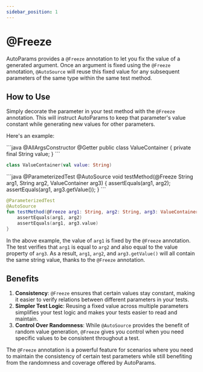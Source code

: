 ```yaml
---
sidebar_position: 1
---
```



# @Freeze

AutoParams provides a `@Freeze` annotation to let you fix the value of a generated argument. Once an argument is fixed using the `@Freeze` annotation, `@AutoSource` will reuse this fixed value for any subsequent parameters of the same type within the same test method.

## How to Use

Simply decorate the parameter in your test method with the `@Freeze` annotation. This will instruct AutoParams to keep that parameter's value constant while generating new values for other parameters.

Here's an example:

<JavaKotlinCodeBlock>
```java
@AllArgsConstructor
@Getter
public class ValueContainer {
    private final String value;
}
```

```kotlin
class ValueContainer(val value: String)
```
</JavaKotlinCodeBlock>

<JavaKotlinCodeBlock>
```java
@ParameterizedTest
@AutoSource
void testMethod(@Freeze String arg1, String arg2, ValueContainer arg3) {
    assertEquals(arg1, arg2);
    assertEquals(arg1, arg3.getValue());
}
```

```kotlin
@ParameterizedTest
@AutoSource
fun testMethod(@Freeze arg1: String, arg2: String, arg3: ValueContainer) {
    assertEquals(arg1, arg2)
    assertEquals(arg1, arg3.value)
}
```
</JavaKotlinCodeBlock>

In the above example, the value of `arg1` is fixed by the `@Freeze` annotation. The test verifies that `arg1` is equal to `arg2` and also equal to the value property of `arg3`. As a result, `arg1`, `arg2`, and `arg3.getValue()` will all contain the same string value, thanks to the `@Freeze` annotation.

## Benefits

1. **Consistency**: `@Freeze` ensures that certain values stay constant, making it easier to verify relations between different parameters in your tests.
1. **Simpler Test Logic**: Reusing a fixed value across multiple parameters simplifies your test logic and makes your tests easier to read and maintain.
1. **Control Over Randomness**: While `@AutoSource` provides the benefit of random value generation, `@Freeze` gives you control when you need specific values to be consistent throughout a test.

The `@Freeze` annotation is a powerful feature for scenarios where you need to maintain the consistency of certain test parameters while still benefiting from the randomness and coverage offered by AutoParams.
